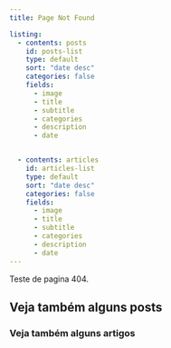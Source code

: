 ```yaml
---
title: Page Not Found

listing:
  - contents: posts
    id: posts-list
    type: default
    sort: "date desc"
    categories: false
    fields:
      - image
      - title
      - subtitle
      - categories
      - description
      - date


  - contents: articles
    id: articles-list
    type: default
    sort: "date desc"
    categories: false
    fields:
      - image
      - title
      - subtitle
      - categories
      - description
      - date
---
```


Teste de pagina 404.

## Veja também alguns posts
::: {#posts-list}
:::

### Veja também alguns artigos
::: {#articles-list}
:::